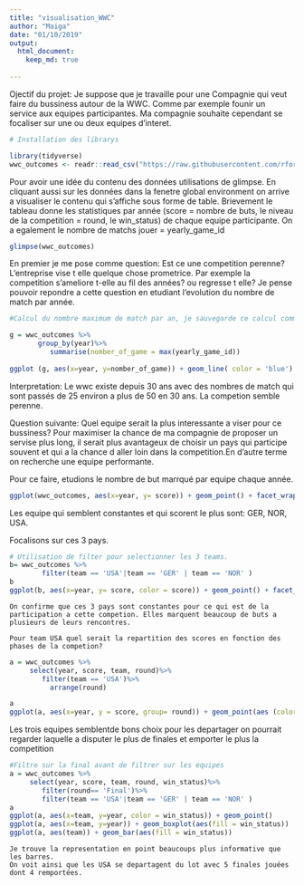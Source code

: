 ```yaml
---
title: "visualisation_WWC"
author: "Maiga"
date: "01/10/2019"
output: 
  html_document:
    keep_md: true
   
---
```


Ojectif du projet:
Je suppose que je travaille pour une Compagnie qui veut faire du bussiness autour de la WWC. Comme par exemple founir un service aux equipes participantes. Ma compagnie souhaite cependant se focaliser sur une ou deux equipes d'interet.


```r
# Installation des librarys 

library(tidyverse)
wwc_outcomes <- readr::read_csv("https://raw.githubusercontent.com/rfordatascience/tidytuesday/master/data/2019/2019-07-09/wwc_outcomes.csv")

```
Pour avoir une idée du contenu des données utilisations de glimpse.
En cliquant aussi sur les données dans la fenetre global environment on arrive a visualiser le contenu qui s'affiche sous forme de table.
Brievement le tableau donne les statistiques par année (score = nombre de buts, le niveau de la competition = round, le win_status) de chaque equipe participante. On a egalement le nombre de matchs jouer = yearly_game_id 

```r
glimpse(wwc_outcomes)
```

En premier je me pose comme question: Est ce une competition perenne? L'entreprise vise t elle quelque chose prometrice. Par exemple la competition s'ameliore t-elle au fil des années? ou regresse t elle? 
Je pense pouvoir repondre a cette question en etudiant l'evolution du nombre de match par année.

```r
#Calcul du nombre maximum de match par an, je sauvegarde ce calcul comme g pour l'utiliser plutard par ggplot.

g = wwc_outcomes %>%
       group_by(year)%>%
          summarise(nomber_of_game = max(yearly_game_id))
                    
ggplot (g, aes(x=year, y=nomber_of_game)) + geom_line( color = 'blue')
```
Interpretation: Le wwc existe depuis 30 ans avec des nombres de match qui sont passés de 25 environ a plus de 50 en 30 ans. La competion semble perenne.

Question suivante:
Quel equipe serait la plus interessante a viser pour ce bussiness?
Pour maximiser la chance de ma compagnie de proposer un servise plus long, il serait plus avantageux de choisir un pays qui participe souvent et qui a la chance d aller loin dans la competition.En d'autre terme on recherche une equipe performante.  

Pour ce faire, etudions le nombre de but marrqué par equipe chaque année.
```r
ggplot(wwc_outcomes, aes(x=year, y= score)) + geom_point() + facet_wrap(~team)

```

Les equipe qui semblent constantes et qui scorent le plus sont: GER, NOR, USA.

Focalisons sur ces 3 pays.
```r
# Utilisation de filter pour selectionner les 3 teams.
b= wwc_outcomes %>%
        filter(team == 'USA'|team == 'GER' | team == 'NOR' )
b
ggplot(b, aes(x=year, y= score, color = score)) + geom_point() + facet_wrap(~team)
```
	
	On confirme que ces 3 pays sont constantes pour ce qui est de la participation a cette competion. Elles marquent beaucoup de buts a plusieurs de leurs rencontres. 
	
	Pour team USA quel serait la repartition des scores en fonction des phases de la competion?
```r
a = wwc_outcomes %>%
     select(year, score, team, round)%>%
        filter(team == 'USA')%>%
          arrange(round)

a
ggplot(a, aes(x=year, y = score, group= round)) + geom_point(aes (color= round))+ facet_wrap(~round)
```
	
Les trois equipes semblentde bons choix pour les departager on pourrait regarder laquelle a disputer le plus de finales et emporter le plus la competition

```r
#Filtre sur la final avant de filtrer sur les equipes
a = wwc_outcomes %>%
     select(year, score, team, round, win_status)%>%
        filter(round== 'Final')%>% 
        filter(team == 'USA'|team == 'GER' | team == 'NOR' )
a 
ggplot(a, aes(x=team, y=year, color = win_status)) + geom_point()
ggplot(a, aes(x=team, y=year)) + geom_boxplot(aes(fill = win_status))
ggplot(a, aes(team)) + geom_bar(aes(fill = win_status))
```
	
	Je trouve la representation en point beaucoups plus informative que les barres.
	On voit ainsi que les USA se departagent du lot avec 5 finales jouées dont 4 remportées.
	